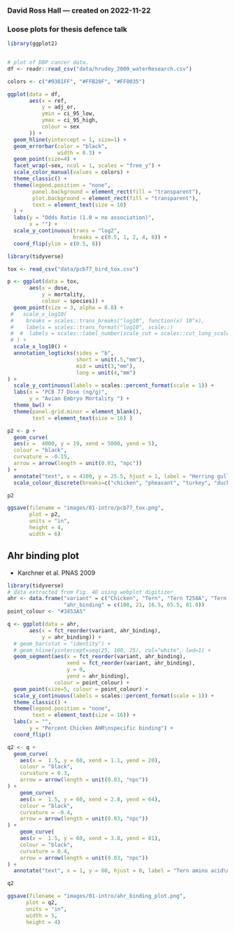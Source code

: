 ### David Ross Hall --- created on 2022-11-22

### Loose plots for thesis defence talk

```r
library(ggplot2)


# plot of DBP cancer data.
df <- readr::read_csv("data/hrudey_2009_waterResearch.csv")

colors <- c("#9381FF", "#FFB20F", "#FF0035")

ggplot(data = df,
       aes(x = ref,
           y = adj_or,
           ymin = ci_95_low,
           ymax = ci_95_high,
           colour = sex
       )) +
  geom_hline(yintercept = 1, size=1) +
  geom_errorbar(color = "black",
                width = 0.3) +
  geom_point(size=4) +
  facet_wrap(~sex, ncol = 1, scales = "free_y") +
  scale_color_manual(values = colors) +
  theme_classic() +
  theme(legend.position = "none",
        panel.background = element_rect(fill = "transparent"),
        plot.background = element_rect(fill = "transparent"),
        text = element_text(size = 10)
  ) +
  labs(y = "Odds Ratio (1.0 = no association)",
       x = "") +
  scale_y_continuous(trans = "log2",
                     breaks = c(0.5, 1, 2, 4, 8)) +
  coord_flip(ylim = c(0.5, 8))
```

```r
library(tidyverse)

tox <- read_csv("data/pcb77_bird_tox.csv")

p <- ggplot(data = tox,
       aes(x = dose,
           y = mortality,
           colour = species)) +
  geom_point(size = 3, alpha = 0.8) +
 #   scale_x_log10(
 #    breaks = scales::trans_breaks("log10", function(x) 10^x),
 #    labels = scales::trans_format("log10", scale::)
 #  #  labels = scales::label_number(scale_cut = scales::cut_long_scale())
 # ) +
  scale_x_log10() +
  annotation_logticks(sides = "b",
                      short = unit(.5,"mm"),
                      mid = unit(3,"mm"),
                      long = unit(4,"mm")
) +
  scale_y_continuous(labels = scales::percent_format(scale = 1)) +
  labs(x = "PCB 77 Dose (ng/g)",
       y = "Avian Embryo Mortality ") +
  theme_bw() +
  theme(panel.grid.minor = element_blank(),
        text = element_text(size = 16) )

p2 <- p +
  geom_curve(
  aes(x =  4000, y = 19, xend = 5000, yend = 5),
  colour = "black",
  curvature = -0.15,
  arrow = arrow(length = unit(0.03, "npc"))
) +
  annotate("text", x = 4100, y = 25.5, hjust = 1, label = "Herring gull\n& Duck") +
  scale_colour_discrete(breaks=c("chicken", "pheasant", "turkey", "duck", "herring gull"))

p2
```

```r
ggsave(filename = "images/01-intro/pcb77_tox.png",
       plot = p2, 
       units = "in", 
       height = 4, 
       width = 6)
```

## Ahr binding plot

-   Karchner et al. PNAS 2009

```r
library(tidyverse)
# data extracted from Fig. 4D using webplot digitizer
ahr <- data.frame("variant" = c("Chicken", "Tern", "Tern T258A", "Tern V3251I", "Tern A381S"),
                  "ahr_binding" = c(100, 21, 16.5, 65.5, 81.0))
point_colour <- "#3453A5"

q <- ggplot(data = ahr, 
       aes(x = fct_reorder(variant, ahr_binding), 
           y = ahr_binding)) +
  # geom_bar(stat = "identity") +
  # geom_hline(yintercept=seq(25, 100, 25), col="white", lwd=1) +
  geom_segment(aes(x = fct_reorder(variant, ahr_binding), 
                   xend = fct_reorder(variant, ahr_binding),
                   y = 0, 
                   yend = ahr_binding),
               colour = point_colour) +
  geom_point(size=5, colour = point_colour) +
  scale_y_continuous(labels = scales::percent_format(scale = 1)) +
  theme_classic() +
  theme(legend.position = "none",
        text = element_text(size = 16)) +
  labs(x = "",
       y = "Percent Chicken AHR\nspecific binding") +
  coord_flip()

q2 <- q +
  geom_curve(
    aes(x =  1.5, y = 60, xend = 1.1, yend = 20),
    colour = "black",
    curvature = 0.3,
    arrow = arrow(length = unit(0.03, "npc"))
) +
    geom_curve(
    aes(x =  1.5, y = 60, xend = 2.8, yend = 64),
    colour = "black",
    curvature = -0.4,
    arrow = arrow(length = unit(0.03, "npc"))
) +
    geom_curve(
    aes(x =  1.5, y = 60, xend = 3.8, yend = 81),
    colour = "black",
    curvature = 0.4,
    arrow = arrow(length = unit(0.03, "npc"))
) +
  annotate("text", x = 1, y = 60, hjust = 0, label = "Tern amino acid\nchanged to\nchicken counterpart") 

q2
```
```r

ggsave(filename = "images/01-intro/ahr_binding_plot.png",
      plot = q2, 
      units = "in", 
      width = 5, 
      height = 4)

```
